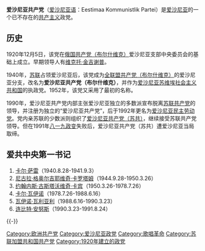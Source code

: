 '''爱沙尼亚共产党'''（[[爱沙尼亚语|爱沙尼亚语]]：Eestimaa Kommunistlik Partei）是[[爱沙尼亚|爱沙尼亚]]的一个已不存在的[[共产主义|共产主义]]政党。

==历史==
1920年12月5日，该党在[[俄国共产党（布尔什维克）|俄国共产党（布尔什维克）]]爱沙尼亚支部中央委员会的基础上成立。早期领导人有[[维克托·金吉谢普|维克托·金吉谢普]]。

1940年，[[苏联|苏联]]占领爱沙尼亚后，该党成为[[全联盟共产党（布尔什维克）|全联盟共产党（布尔什维克）]]的爱沙尼亚分支，改名为'''爱沙尼亚共产党（布尔什维克）'''，并作为[[爱沙尼亚苏维埃社会主义共和国|爱沙尼亚苏维埃社会主义共和国]]的执政党。1952年，该党又采用了最初的名称。

1990年，爱沙尼亚共产党内部主张爱沙尼亚独立的多数派宣布脱离[[苏联共产党|苏联共产党]]的领导，并注册为独立的“爱沙尼亚共产党”，后于1992年更名为[[爱沙尼亚民主劳动党|爱沙尼亚民主劳动党]]。党内亲苏联的少数派则组织了[[爱沙尼亚共产党（苏共）|爱沙尼亚共产党（苏共）]]，继续接受苏联共产党领导。但在1991年[[八一九政变|八一九政变]]失败后，爱沙尼亚共产党（苏共）遭爱沙尼亚当局取缔。

== 爱共中央第一书记 ==
#[[卡尔·萨雷|卡尔·萨雷]]（1940.8.28-1941.9.3​）
#[[尼古拉·格奥尔吉耶维奇·卡罗塔姆|尼古拉·格奥尔吉耶维奇·卡罗塔姆]]（1944.9.28-1950.3.26）
#[[约翰内斯·古斯塔沃维奇·卡宾|约翰内斯·古斯塔沃维奇·卡宾]]（1950.3.26-1978.7.26）
#[[卡尔·瓦伊诺|卡尔·瓦伊诺]]（1978.7.26-1988.6.16）
#[[瓦伊诺·瓦利亚利|瓦伊诺·瓦利亚利]]（1988.6.16-1990.3.23）
#[[连比特·安努斯|连比特·安努斯]]（1990.3.23-1991.8.24​）

{{-}}
{{苏联共产党}}
[[Category:欧洲共产党|Category:欧洲共产党]]
[[Category:爱沙尼亚政党|Category:爱沙尼亚政党]]
[[Category:歌唱革命|Category:歌唱革命]]
[[Category:苏联加盟共和国共产党|Category:苏联加盟共和国共产党]]
[[Category:1920年建立的政党|Category:1920年建立的政党]]